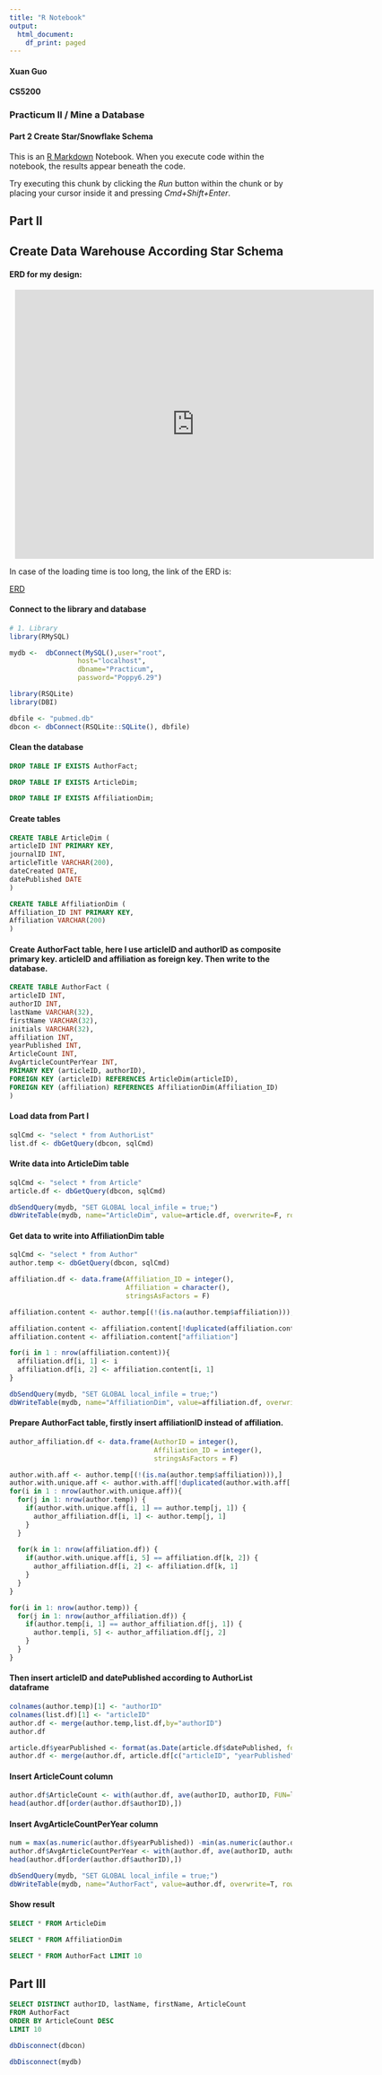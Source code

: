 ```yaml
---
title: "R Notebook"
output:
  html_document:
    df_print: paged
---
```


#### Xuan Guo
#### CS5200

### Practicum II / Mine a Database

#### Part 2 Create Star/Snowflake Schema

This is an [R Markdown](http://rmarkdown.rstudio.com) Notebook. When you execute code within the notebook, the results appear beneath the code. 

Try executing this chunk by clicking the *Run* button within the chunk or by placing your cursor inside it and pressing *Cmd+Shift+Enter*. 

## Part II
## Create Data Warehouse According  Star Schema

#### ERD for my design:

<div style="width: 640px; height: 480px; margin: 10px; position: relative;"><iframe allowfullscreen frameborder="0" style="width:640px; height:480px" src="https://lucid.app/documents/embeddedchart/9e2d020c-83d3-4e7c-96eb-b653b2fdafb7" id="jD_c-.vS5G3a"></iframe></div>

In case of the loading time is too long, the link of the ERD is:

[ERD](https://lucid.app/lucidchart/9e2d020c-83d3-4e7c-96eb-b653b2fdafb7/edit?invitationId=inv_b247cb1a-7155-4a32-a2ad-c17d89f3210d)

#### Connect to the library and database

```r
# 1. Library
library(RMySQL)

mydb <-  dbConnect(MySQL(),user="root",
                 host="localhost",
                 dbname="Practicum",
                 password="Poppy6.29")
```

```r
library(RSQLite)
library(DBI)

dbfile <- "pubmed.db"
dbcon <- dbConnect(RSQLite::SQLite(), dbfile)
```

#### Clean the database

```sql
DROP TABLE IF EXISTS AuthorFact;
```

```sql
DROP TABLE IF EXISTS ArticleDim;
```

```sql
DROP TABLE IF EXISTS AffiliationDim;
```

#### Create tables

```sql
CREATE TABLE ArticleDim (
articleID INT PRIMARY KEY,
journalID INT,
articleTitle VARCHAR(200),
dateCreated DATE,
datePublished DATE
)
```

```sql
CREATE TABLE AffiliationDim (
Affiliation_ID INT PRIMARY KEY,
Affiliation VARCHAR(200)
)
```

#### Create AuthorFact table, here I use articleID and authorID as composite primary key. articleID and affiliation as foreign key. Then write to the database.

```sql
CREATE TABLE AuthorFact (
articleID INT,
authorID INT,
lastName VARCHAR(32),
firstName VARCHAR(32),
initials VARCHAR(32),
affiliation INT,
yearPublished INT,
ArticleCount INT,
AvgArticleCountPerYear INT,
PRIMARY KEY (articleID, authorID),
FOREIGN KEY (articleID) REFERENCES ArticleDim(articleID),
FOREIGN KEY (affiliation) REFERENCES AffiliationDim(Affiliation_ID)
)
```

#### Load data from Part I

```r
sqlCmd <- "select * from AuthorList"
list.df <- dbGetQuery(dbcon, sqlCmd)
```

#### Write data into ArticleDim table

```r
sqlCmd <- "select * from Article"
article.df <- dbGetQuery(dbcon, sqlCmd)

dbSendQuery(mydb, "SET GLOBAL local_infile = true;")
dbWriteTable(mydb, name="ArticleDim", value=article.df, overwrite=F, row.names = F, append=T)
```

#### Get data to write into AffiliationDim table

```r
sqlCmd <- "select * from Author"
author.temp <- dbGetQuery(dbcon, sqlCmd)
```

```r
affiliation.df <- data.frame(Affiliation_ID = integer(),
                             Affiliation = character(),
                             stringsAsFactors = F)
```

```r
affiliation.content <- author.temp[(!(is.na(author.temp$affiliation))),]

affiliation.content <- affiliation.content[!duplicated(affiliation.content[ , c("affiliation")]),]
affiliation.content <- affiliation.content["affiliation"]

for(i in 1 : nrow(affiliation.content)){
  affiliation.df[i, 1] <- i
  affiliation.df[i, 2] <- affiliation.content[i, 1]
}

```

```r
dbSendQuery(mydb, "SET GLOBAL local_infile = true;")
dbWriteTable(mydb, name="AffiliationDim", value=affiliation.df, overwrite=F, row.names = F, append=T)
```

#### Prepare AuthorFact table, firstly insert affiliationID instead of affiliation.

```r
author_affiliation.df <- data.frame(AuthorID = integer(),
                                    Affiliation_ID = integer(),
                                    stringsAsFactors = F)
```

```r
author.with.aff <- author.temp[(!(is.na(author.temp$affiliation))),]
author.with.unique.aff <- author.with.aff[!duplicated(author.with.aff[ , c("lastName","firstName", "affiliation")]),]
for(i in 1 : nrow(author.with.unique.aff)){
  for(j in 1: nrow(author.temp)) {
    if(author.with.unique.aff[i, 1] == author.temp[j, 1]) {
      author_affiliation.df[i, 1] <- author.temp[j, 1]
    }
  }
  
  for(k in 1: nrow(affiliation.df)) {
    if(author.with.unique.aff[i, 5] == affiliation.df[k, 2]) {
      author_affiliation.df[i, 2] <- affiliation.df[k, 1]
    }
  }
}
```

```r
for(i in 1: nrow(author.temp)) {
  for(j in 1: nrow(author_affiliation.df)) {
    if(author.temp[i, 1] == author_affiliation.df[j, 1]) {
      author.temp[i, 5] <- author_affiliation.df[j, 2]
    }
  }
}
```

#### Then insert articleID and datePublished according to AuthorList dataframe

```r
colnames(author.temp)[1] <- "authorID"
colnames(list.df)[1] <- "articleID"
author.df <- merge(author.temp,list.df,by="authorID")
author.df
```

```r
article.df$yearPublished <- format(as.Date(article.df$datePublished, format="%Y"), "%Y")
author.df <- merge(author.df, article.df[c("articleID", "yearPublished")] ,by="articleID")
```

#### Insert ArticleCount column

```r
author.df$ArticleCount <- with(author.df, ave(authorID, authorID, FUN=length))
head(author.df[order(author.df$authorID),])
```

#### Insert AvgArticleCountPerYear column

```r
num = max(as.numeric(author.df$yearPublished)) -min(as.numeric(author.df$yearPublished)) + 1
author.df$AvgArticleCountPerYear <- with(author.df, ave(authorID, authorID, FUN=function(x) length(x)/num))
head(author.df[order(author.df$authorID),])
```



```r
dbSendQuery(mydb, "SET GLOBAL local_infile = true;")
dbWriteTable(mydb, name="AuthorFact", value=author.df, overwrite=T, row.names = F)
```

#### Show result

```sql
SELECT * FROM ArticleDim 
```


```sql
SELECT * FROM AffiliationDim 
```


```sql
SELECT * FROM AuthorFact LIMIT 10
```

## Part III

```sql
SELECT DISTINCT authorID, lastName, firstName, ArticleCount
FROM AuthorFact
ORDER BY ArticleCount DESC
LIMIT 10
```
```r
dbDisconnect(dbcon)
```

```r
dbDisconnect(mydb)
```
